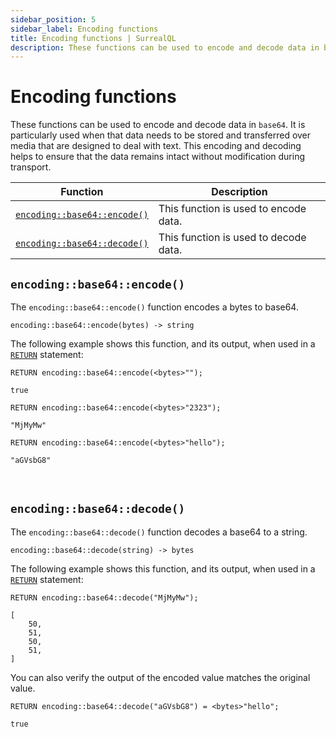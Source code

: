 ```yaml
---
sidebar_position: 5
sidebar_label: Encoding functions
title: Encoding functions | SurrealQL
description: These functions can be used to encode and decode data in base64. It is particularly used when that data needs to be stored and transferred over media that are designed to deal with text. This encoding and decoding helps to ensure that the data remains intact without modification during transport.
---
```


# Encoding functions

These functions can be used to encode and decode data in `base64`. It is particularly used when that data needs to be stored and transferred over media that are designed to deal with text. This encoding and decoding helps to ensure that the data remains intact without modification during transport.

<table>
  <thead>
    <tr>
      <th scope="col">Function</th>
      <th scope="col">Description</th>
    </tr>
  </thead>
  <tbody>
    <tr>
      <td scope="row" data-label="Function"><a href="#encodingbase64encode"><code>encoding::base64::encode()</code></a></td>
      <td scope="row" data-label="Description"> This function is used to encode data. </td>
    </tr>
    <tr>
      <td scope="row" data-label="Function"><a href="#encodingbase64decode"><code>encoding::base64::decode()</code></a></td>
      <td scope="row" data-label="Description">This function is used to decode data.</td>
    </tr>
  </tbody>
</table>

## `encoding::base64::encode()`

The `encoding::base64::encode()` function encodes a bytes to base64.

```surql title="API DEFINITION"
encoding::base64::encode(bytes) -> string
```
The following example shows this function, and its output, when used in a [`RETURN`](/docs/surrealdb/surrealql/statements/return) statement:

```surql
RETURN encoding::base64::encode(<bytes>"");

true
```
```surql
RETURN encoding::base64::encode(<bytes>"2323");

"MjMyMw"
```

```surql
RETURN encoding::base64::encode(<bytes>"hello");

"aGVsbG8"
```

<br />

## `encoding::base64::decode()`

The `encoding::base64::decode()` function decodes a base64 to a string.

```surql title="API DEFINITION"
encoding::base64::decode(string) -> bytes
```
The following example shows this function, and its output, when used in a [`RETURN`](/docs/surrealdb/surrealql/statements/return) statement:

```surql
RETURN encoding::base64::decode("MjMyMw");

[
    50,
    51,
    50,
    51,
]
```

You can also verify the output of the encoded value matches the original value. 

```surql
RETURN encoding::base64::decode("aGVsbG8") = <bytes>"hello";

true
```

<br /><br />